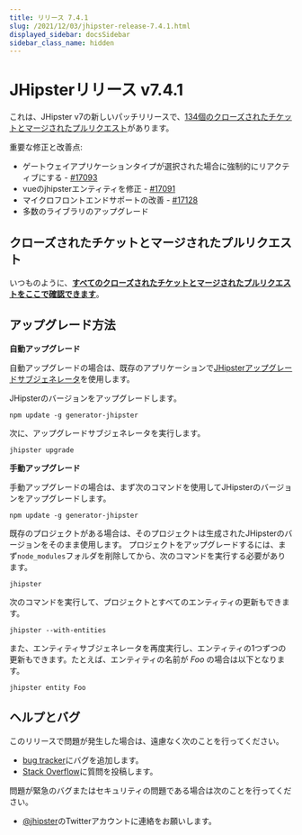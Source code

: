 ```yaml
---
title: リリース 7.4.1
slug: /2021/12/03/jhipster-release-7.4.1.html
displayed_sidebar: docsSidebar
sidebar_class_name: hidden
---
```


JHipsterリリース v7.4.1
==================

これは、JHipster v7の新しいパッチリリースで、[134個のクローズされたチケットとマージされたプルリクエスト](https://github.com/jhipster/generator-jhipster/issues?q=milestone%3A7.4.1+is%3Aclosed)があります。

重要な修正と改善点:
- ゲートウェイアプリケーションタイプが選択された場合に強制的にリアクティブにする - [#17093](https://github.com/jhipster/generator-jhipster/pull/17093)
- vueのjhipsterエンティティを修正 - [#17091](https://github.com/jhipster/generator-jhipster/pull/17091)
- マイクロフロントエンドサポートの改善 - [#17128](https://github.com/jhipster/generator-jhipster/pull/17128)
- 多数のライブラリのアップグレード


クローズされたチケットとマージされたプルリクエスト
------------
いつものように、__[すべてのクローズされたチケットとマージされたプルリクエストをここで確認できます](https://github.com/jhipster/generator-jhipster/issues?q=milestone%3A7.4.1+is%3Aclosed)__。

アップグレード方法
------------

**自動アップグレード**

自動アップグレードの場合は、既存のアプリケーションで[JHipsterアップグレードサブジェネレータ](/upgrading-an-application/)を使用します。

JHipsterのバージョンをアップグレードします。

```
npm update -g generator-jhipster
```

次に、アップグレードサブジェネレータを実行します。

```
jhipster upgrade
```

**手動アップグレード**

手動アップグレードの場合は、まず次のコマンドを使用してJHipsterのバージョンをアップグレードします。

```
npm update -g generator-jhipster
```

既存のプロジェクトがある場合は、そのプロジェクトは生成されたJHipsterのバージョンをそのまま使用します。
プロジェクトをアップグレードするには、まず`node_modules`フォルダを削除してから、次のコマンドを実行する必要があります。

```
jhipster
```

次のコマンドを実行して、プロジェクトとすべてのエンティティの更新もできます。

```
jhipster --with-entities
```

また、エンティティサブジェネレータを再度実行し、エンティティの1つずつの更新もできます。たとえば、エンティティの名前が _Foo_ の場合は以下となります。

```
jhipster entity Foo
```


ヘルプとバグ
--------------

このリリースで問題が発生した場合は、遠慮なく次のことを行ってください。

- [bug tracker](https://github.com/jhipster/generator-jhipster/issues?state=open)にバグを追加します。
- [Stack Overflow](http://stackoverflow.com/tags/jhipster/info)に質問を投稿します。

問題が緊急のバグまたはセキュリティの問題である場合は次のことを行ってください。

- [@jhipster](https://twitter.com/jhipster)のTwitterアカウントに連絡をお願いします。

